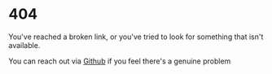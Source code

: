 # 404

You've reached a broken link, or you've tried to look for something that isn't available.

You can reach out via <a href="https://github.com/Open-Biology-University" target="_blank">Github</a> if you feel there's a genuine problem
